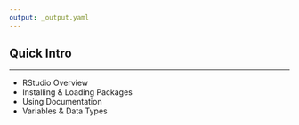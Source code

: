 ```yaml
---
output: _output.yaml
---
```


## {data-background="images/intro.png"}

## {data-background="images/shistory.png"}

## {data-background="images/ihaka.png"}

## {data-background="images/rproject_canva.png"}

## {data-background="images/rcran_canva.png"}

## {data-background="images/rfoundation_canva.png"}

## {data-background="images/rconsortium_canva.png"}

## {data-background="images/ros_canva.png"}

## {data-background="images/rpackage_distribution_canva.png"}

## {data-background="images/rgui_canva.png"}

## {data-background="images/rstudio_canva.png"}

## {data-background="images/data_input_canva.png"}

## {data-background="images/databases_canva.png"}

## {data-background="images/databases2_canva.png"}

## {data-background="images/dataviz_canva.png"}

## {data-background="images/rmarkdown_canva.png"}

## {data-background="images/shiny_canva.png"}

## {data-background="images/cloud_canva.png"}

## {data-background="images/stack_canva.png"}

## {data-background="images/twitter_canva.png"}

## {data-background="images/rblogger_canva.png"}

## {data-background="images/rweekly_canva.png"}

## {data-background="images/rstudio_communit_canva.png"}

## {data-background="images/user_canva.png"}

## {data-background="images/tidyverse_1_canva.png"}

## {data-background="images/tidyverse_2_canva.png"}

## {data-background="images/tidyverse_3_canva.png"}

## {data-background="images/tidyverse_4_canva.png"}

## {data-background="images/rhelp_canva.png"}

## Quick Intro

<hr>

- RStudio Overview
- Installing & Loading Packages
- Using Documentation
- Variables & Data Types

## {data-background="images/thankyou.png"}


